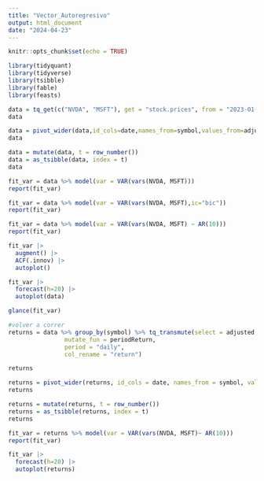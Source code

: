 ```yaml
---
title: "Vector_Autoregresivo"
output: html_document
date: "2024-04-23"
---
```


```r
knitr::opts_chunk$set(echo = TRUE)
```


```r
library(tidyquant)
library(tidyverse)
library(tsibble)
library(fable)
library(feasts)
```

```r
data = tq_get(c("NVDA", "MSFT"), get = "stock.prices", from = "2023-01-01", to = "2024-03-29") %>% select(symbol, date, adjusted)
data
```
```r
data = pivot_wider(data,id_cols=date,names_from=symbol,values_from=adjusted)
data
```
```r
data = mutate(data, t = row_number())
data = as_tsibble(data, index = t)
data
```

```r
fit_var = data %>% model(var = VAR(vars(NVDA, MSFT)))
report(fit_var)
```
```r
fit_var = data %>% model(var = VAR(vars(NVDA, MSFT),ic="bic"))
report(fit_var)
```
```r
fit_var = data %>% model(var = VAR(vars(NVDA, MSFT) ~ AR(10)))
report(fit_var)
```
```r
fit_var |>
  augment() |>
  ACF(.innov) |>
  autoplot()
```

```r
fit_var |>
  forecast(h=20) |>
  autoplot(data)

```
```r
glance(fit_var)
```
```r
#volver a correr 
returns = data %>% group_by(symbol) %>% tq_transmute(select = adjusted,
                mutate_fun = periodReturn,
                period = "daily",
                col_rename = "return")

returns
```
```r
returns = pivot_wider(returns, id_cols = date, names_from = symbol, values_from = return)
returns
```
```r
returns = mutate(returns, t = row_number())
returns = as_tsibble(returns, index = t)
returns
```
```r
fit_var = returns %>% model(var = VAR(vars(NVDA, MSFT)~ AR(10)))
report(fit_var)
```
```r
fit_var |>
  forecast(h=20) |>
  autoplot(returns)
```
```r

```

